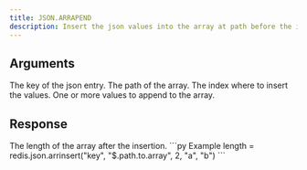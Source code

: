 ```yaml
---
title: JSON.ARRAPEND
description: Insert the json values into the array at path before the index (shifts to the right).
---
```


## Arguments

<ParamField body="key" type="str" required>
    The key of the json entry.
</ParamField>
<ParamField body="path" type="str" default="$">
    The path of the array.
</ParamField>

<ParamField body="index" type="integer" required>
   The index where to insert the values.
</ParamField>

<ParamField body="values" type="...TValue[]" required>
    One or more values to append to the array.
</ParamField>


## Response

<ResponseField type="integer" required>
  The length of the array after the insertion.
</ResponseField>

<RequestExample>
```py Example
length = redis.json.arrinsert("key", "$.path.to.array", 2, "a", "b")
```
</RequestExample>
